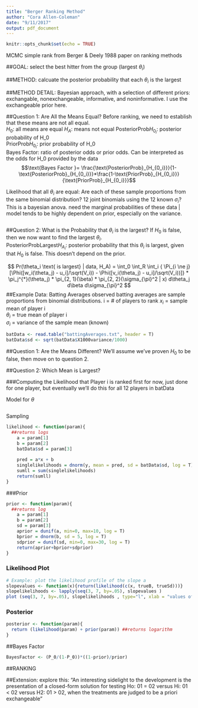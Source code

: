 ```yaml
---
title: "Berger Ranking Method"
author: "Cora Allen-Coleman"
date: "9/11/2017"
output: pdf_document
---
```


```r
knitr::opts_chunk$set(echo = TRUE)
```

MCMC simple rank from Berger & Deely 1988 paper on ranking methods

##GOAL: select the best hitter from the group (largest $\theta_i$)

##METHOD: calcuate the posterior probability that each $\theta_i$ is the largest

##METHOD DETAIL:
Bayesian approach, with a selection of different priors: exchangable, nonexchangeable, informative, and noninformative. I use the exchangeable prior here.

##Question 1: Are All the Means Equal?
Before ranking, we need to establish that these means are not all equal.  
$H_0$: all means are equal
$H_A$: means not equal
PosteriorProb$H_{0_i}$: posterior probability of H_0  
PriorProb$H_{0_i}$: prior probability of H_0  
Bayes Factor: ratio of posterior odds or prior odds. Can be interpreted as the odds for H_0 provided by the data  
$$\text{Bayes Factor }= \frac{\text{PosteriorProb}_{H_{0_i}}}{1-\text{PosteriorProb}_{H_{0_i}}}*\frac{1-\text{PriorProb}_{H_{0_i}}}{\text{PriorProb}_{H_{0_i}}}$$

Likelihood that all $\theta_i$ are equal: Are each of these sample proportions from the same binomial distribution?
12 joint binomials using the 12 known $\sigma_i$?
This is a bayesian anova.
need the marginal probabilities of these data | model 
tends to be highly dependent on prior, especially on the variance.

```r

```

##Question 2: What is the Probability that $\theta_i$ is the largest?
If $H_0$ is false, then we now want to find the largest $\theta_i$.  
PosteriorProbLargest$H_{A_i}$: posterior probability that this $\theta_i$ is largest, given that $H_0$ is false. This doesn't depend on the prior.

$$ Pr(\theta_i \text{ is largest} | data, H_A) = \int_0 \int_R \int_i { \Pi_{i \ne j} [\Phi([w_i(\theta_j) - u_i]/\sqrt(V_i)) - \Phi([v_i(\theta_j) - u_i]/\sqrt(V_i))]} * \pi_j^{*}(\theta_j) * \pi_{2, 1}(\beta) * \pi_{2, 2}(\sigma_{\pi}^2 | x) d\theta_j d\beta d\sigma_{\pi}^2 $$
##Example Data: Batting Averages
observed batting averages are sample proportions from binomial distributions.
i = # of players to rank
$x_i$ = sample mean of player i      
$\theta_i$ = true mean of player i  
$\sigma_i$ = variance of the sample mean (known)   

```r
batData <- read.table("battingAverages.txt", header = T)
batData$sd <- sqrt(batData$X1000variance/1000)
```

##Question 1: Are the Means Different?
We'll assume we've proven $H_0$ to be false, then move on to question 2.

##Question 2: Which Mean is Largest?

###Computing the Likelihood that Player i is ranked first
for now, just done for one player, but eventually we'll do this for all 12 players in batData

Model for $\theta$
```r


```
Sampling

```r
likelihood <- function(param){
  ##returns logs
    a = param[1]
    b = param[2]
    batData$sd = param[3]
     
    pred = a*x + b
    singlelikelihoods = dnorm(y, mean = pred, sd = batData$sd, log = T)
    sumll = sum(singlelikelihoods)
    return(sumll)   
}
```
###Prior
```r
prior <- function(param){
  ##returns log
    a = param[1]
    b = param[2]
    sd = param[3]
    aprior = dunif(a, min=0, max=10, log = T)
    bprior = dnorm(b, sd = 5, log = T)
    sdprior = dunif(sd, min=0, max=30, log = T)
    return(aprior+bprior+sdprior)
}
```


### Likelihood Plot
```r
# Example: plot the likelihood profile of the slope a
slopevalues <- function(x){return(likelihood(c(x, trueB, trueSd)))}
slopelikelihoods <- lapply(seq(3, 7, by=.05), slopevalues )
plot (seq(3, 7, by=.05), slopelikelihoods , type="l", xlab = "values of slope parameter a", ylab = "Log likelihood")
```

### Posterior
```r
posterior <- function(param){
  return (likelihood(param) + prior(param)) ##returns logarithm
}
```

##Bayes Factor
```r
BayesFactor <- (P_0/(1-P_0))*((1-prior)/prior)
```

##RANKING






##Extension: explore this: "An interesting sidelight to the development is the presentation of a closed-form solution for testing Ho: 01 = 02 versus Hi: 01 < 02 versus H2: 01 > 02, when the treatments are judged to be a priori exchangeable"